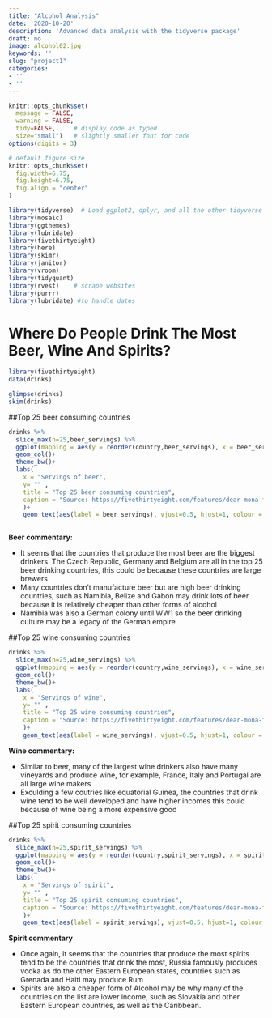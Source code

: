 ```yaml
---
title: "Alcohol Analysis"
date: '2020-10-20'
description: 'Advanced data analysis with the tidyverse package'
draft: no
image: alcohol02.jpg
keywords: ''
slug: "project1"
categories:
- ''
- ''
---
```


```r
knitr::opts_chunk$set(
  message = FALSE, 
  warning = FALSE, 
  tidy=FALSE,     # display code as typed
  size="small")   # slightly smaller font for code
options(digits = 3)

# default figure size
knitr::opts_chunk$set(
  fig.width=6.75, 
  fig.height=6.75,
  fig.align = "center"
)
```


```r
library(tidyverse)  # Load ggplot2, dplyr, and all the other tidyverse packages
library(mosaic)
library(ggthemes)
library(lubridate)
library(fivethirtyeight)
library(here)
library(skimr)
library(janitor)
library(vroom)
library(tidyquant)
library(rvest)    # scrape websites
library(purrr)  
library(lubridate) #to handle dates
```



# Where Do People Drink The Most Beer, Wine And Spirits?


```r
library(fivethirtyeight)
data(drinks)
```


```r
glimpse(drinks)
skim(drinks)

```


##Top 25 beer consuming countries

```r

drinks %>% 
  slice_max(n=25,beer_servings) %>% 
  ggplot(mapping = aes(y = reorder(country,beer_servings), x = beer_servings)) +
  geom_col()+
  theme_bw()+
  labs(
    x = "Servings of beer",
    y= "" ,
    title = "Top 25 beer consuming countries",
    caption = "Source: https://fivethirtyeight.com/features/dear-mona-followup-where-do-people-drink-the-most-beer-wine-and-spirits/"
    )+ 
    geom_text(aes(label = beer_servings), vjust=0.5, hjust=1, colour = "white", position = position_dodge(.9), size = 3)



```

**Beer commentary:**

* It seems that the countries that produce the most beer are the biggest drinkers. The Czech Republic, Germany and Belgium are all in the top 25 beer drinking countries, this could be because these countries are large brewers\
* Many  countries  don't manufacture beer but are high beer drinking countries, such as Namibia, Belize and Gabon may drink lots of beer because it is relatively cheaper than other forms of alcohol\
* Namibia was also a German colony until WW1 so the beer drinking culture may be a legacy of the German empire


##Top 25 wine consuming countries

```r

drinks %>% 
  slice_max(n=25,wine_servings) %>% 
  ggplot(mapping = aes(y = reorder(country,wine_servings), x = wine_servings)) +
  geom_col()+
  theme_bw()+
  labs(
    x = "Servings of wine",
    y= "" ,
    title = "Top 25 wine consuming countries",
    caption = "Source: https://fivethirtyeight.com/features/dear-mona-followup-where-do-people-drink-the-most-beer-wine-and-spirits/"
    )+ 
    geom_text(aes(label = wine_servings), vjust=0.5, hjust=1, colour = "white", position = position_dodge(.9), size = 3)

```

**Wine commentary:**

* Similar to beer, many of the largest wine drinkers also have many vineyards and produce wine, for example, France, Italy and Portugal are all large wine makers\
* Exculding a few coutries like equatorial Guinea, the countries that drink wine tend to be well developed and have higher incomes this could because of wine being a more expensive good\

##Top 25 spirit consuming countries
```r

drinks %>% 
  slice_max(n=25,spirit_servings) %>% 
  ggplot(mapping = aes(y = reorder(country,spirit_servings), x = spirit_servings)) +
  geom_col()+
  theme_bw()+
  labs(
    x = "Servings of spirit",
    y= "" ,
    title = "Top 25 spirit consuming countries",
    caption = "Source: https://fivethirtyeight.com/features/dear-mona-followup-where-do-people-drink-the-most-beer-wine-and-spirits/"
    )+ 
    geom_text(aes(label = spirit_servings), vjust=0.5, hjust=1, colour = "white", position = position_dodge(.9), size = 3)

```

**Spirit commentary**

* Once again, it seems that the countries that produce the most spirits tend to be the countries that drink the most, Russia famously produces vodka as do the other Eastern European states, countries such as Grenada and Haiti may produce Rum\
* Spirits are also a cheaper form of Alcohol may be why many of the countries on the list are lower income, such as Slovakia and other Eastern European countries, as well as the Caribbean.\


